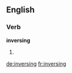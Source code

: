 ==English==

===Verb===
'''inversing'''

# {{present participle of|[[inverse]]}}

[[de:inversing]]
[[fr:inversing]]
